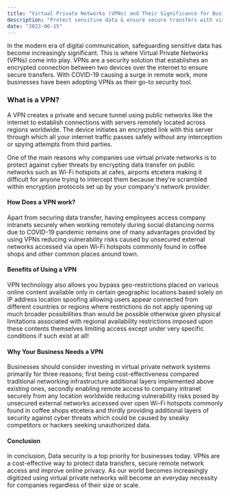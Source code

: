 ```yaml
---
title: "Virtual Private Networks (VPNs) and Their Significance for Businesses"
description: "Protect sensitive data & ensure secure transfers with virtual private networks (VPNs). Learn why your business needs a VPN solution."
date: "2023-06-15"
---
```


In the modern era of digital communication, safeguarding sensitive data has become increasingly significant. This is where Virtual Private Networks (VPNs) come into play. VPNs are a security solution that establishes an encrypted connection between two devices over the internet to ensure secure transfers. With COVID-19 causing a surge in remote work, more businesses have been adopting VPNs as their go-to security tool.

### What is a VPN?

A VPN creates a private and secure tunnel using public networks like the internet to establish connections with servers remotely located across regions worldwide. The device initiates an encrypted link with this server through which all your internet traffic passes safely without any interception or spying attempts from third parties.

One of the main reasons why companies use virtual private networks is to protect against cyber threats by encrypting data transfer on public networks such as Wi-Fi hotspots at cafes, airports etcetera making it difficult for anyone trying to intercept them because they're scrambled within encryption protocols set up by your company's network provider.

#### How Does a VPN work?

Apart from securing data transfer, having employees access company intranets securely when working remotely during social distancing norms due to COVID-19 pandemic remains one of many advantages provided by using VPNs reducing vulnerability risks caused by unsecured external networks accessed via open Wi-Fi hotspots commonly found in coffee shops and other common places around town.

#### Benefits of Using a VPN

VPN technology also allows you bypass geo-restrictions placed on various online content available only in certain geographic locations based solely on IP address location spoofing allowing users appear connected from different countries or regions where restrictions do not apply opening up much broader possibilities than would be possible otherwise given physical limitations associated with regional availability restrictions imposed upon these contents themselves limiting access except under very specific conditions if such exist at all!

#### Why Your Business Needs a VPN

Businesses should consider investing in virtual private network systems primarily for three reasons; first being cost-effectiveness compared traditional networking infrastructure additional layers implemented above existing ones, secondly enabling remote access to company intranet securely from any location worldwide reducing vulnerability risks posed by unsecured external networks accessed over open Wi-Fi hotspots commonly found in coffee shops etcetera and thirdly providing additional layers of security against cyber threats which could be caused by sneaky competitors or hackers seeking unauthorized data.

#### Conclusion

In conclusion, Data security is a top priority for businesses today. VPNs are a cost-effective way to protect data transfers, secure remote network access and improve online privacy. As our world becomes increasingly digitized using virtual private networks will become an everyday necessity for companies regardless of their size or scale.
